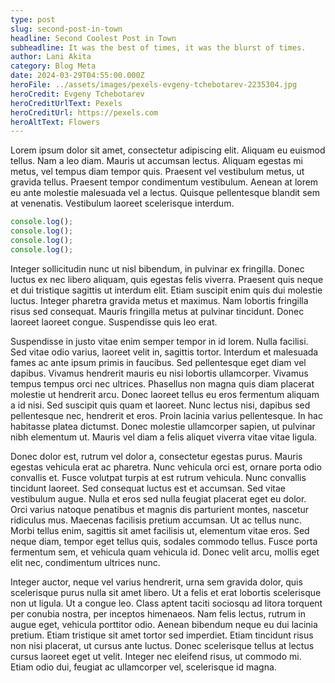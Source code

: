 ```yaml
---
type: post
slug: second-post-in-town
headline: Second Coolest Post in Town
subheadline: It was the best of times, it was the blurst of times.
author: Lani Akita
category: Blog Meta
date: 2024-03-29T04:55:00.000Z
heroFile: ../assets/images/pexels-evgeny-tchebotarev-2235304.jpg
heroCredit: Evgeny Tchebotarev
heroCreditUrlText: Pexels
heroCreditUrl: https://pexels.com
heroAltText: Flowers
---
```


Lorem ipsum dolor sit amet, consectetur adipiscing elit. Aliquam eu euismod tellus. Nam a leo diam. Mauris ut accumsan lectus. Aliquam egestas mi metus, vel tempus diam tempor quis. Praesent vel vestibulum metus, ut gravida tellus. Praesent tempor condimentum vestibulum. Aenean at lorem eu ante molestie malesuada vel a lectus. Quisque pellentesque blandit sem at venenatis. Vestibulum laoreet scelerisque interdum.

```ts twoslash
console.log();
console.log();
console.log();
console.log();
```

Integer sollicitudin nunc ut nisl bibendum, in pulvinar ex fringilla. Donec luctus ex nec libero aliquam, quis egestas felis viverra. Praesent quis neque et dui tristique sagittis ut interdum elit. Etiam suscipit enim quis dui molestie luctus. Integer pharetra gravida metus et maximus. Nam lobortis fringilla risus sed consequat. Mauris fringilla metus at pulvinar tincidunt. Donec laoreet laoreet congue. Suspendisse quis leo erat.

Suspendisse in justo vitae enim semper tempor in id lorem. Nulla facilisi. Sed vitae odio varius, laoreet velit in, sagittis tortor. Interdum et malesuada fames ac ante ipsum primis in faucibus. Sed pellentesque eget diam vel dapibus. Vivamus hendrerit mauris eu nisi lobortis ullamcorper. Vivamus tempus tempus orci nec ultrices. Phasellus non magna quis diam placerat molestie ut hendrerit arcu. Donec laoreet tellus eu eros fermentum aliquam a id nisi. Sed suscipit quis quam et laoreet. Nunc lectus nisi, dapibus sed pellentesque nec, hendrerit et eros. Proin lacinia varius pellentesque. In hac habitasse platea dictumst. Donec molestie ullamcorper sapien, ut pulvinar nibh elementum ut. Mauris vel diam a felis aliquet viverra vitae vitae ligula.

Donec dolor est, rutrum vel dolor a, consectetur egestas purus. Mauris egestas vehicula erat ac pharetra. Nunc vehicula orci est, ornare porta odio convallis et. Fusce volutpat turpis at est rutrum vehicula. Nunc convallis tincidunt laoreet. Sed consequat luctus est et accumsan. Sed vitae vestibulum augue. Nulla et eros sed nulla feugiat placerat eget eu dolor. Orci varius natoque penatibus et magnis dis parturient montes, nascetur ridiculus mus. Maecenas facilisis pretium accumsan. Ut ac tellus nunc. Morbi tellus enim, sagittis sit amet facilisis ut, elementum vitae eros. Sed neque diam, tempor eget tellus quis, sodales commodo tellus. Fusce porta fermentum sem, et vehicula quam vehicula id. Donec velit arcu, mollis eget elit nec, condimentum ultrices nunc.

Integer auctor, neque vel varius hendrerit, urna sem gravida dolor, quis scelerisque purus nulla sit amet libero. Ut a felis et erat lobortis scelerisque non ut ligula. Ut a congue leo. Class aptent taciti sociosqu ad litora torquent per conubia nostra, per inceptos himenaeos. Nam felis lectus, rutrum in augue eget, vehicula porttitor odio. Aenean bibendum neque eu dui lacinia pretium. Etiam tristique sit amet tortor sed imperdiet. Etiam tincidunt risus non nisi placerat, ut cursus ante luctus. Donec scelerisque tellus at lectus cursus laoreet eget ut velit. Integer nec eleifend risus, ut commodo mi. Etiam odio dui, feugiat ac ullamcorper vel, scelerisque id magna.
